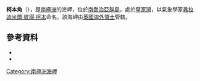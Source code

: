 {{coord|54|30|S|36|2|W|source:GNIS|display=title}}

'''柯本角'''（{{lang-en|Köppen Point}}），是[[南極洲|南極洲]]的海岬，位於[[南喬治亞群島|南喬治亞群島]]，處於[[皇家灣|皇家灣]]，以氣象學家[[弗拉迪米爾·彼得·柯本|弗拉迪米爾·彼得·柯本]]命名，該海岬由[[英國海外領土|英國海外領土]]管轄。

==參考資料==
*{{cite gnis | type = antarid | id = 8160| name = Köppen Point | accessdate = 2013-05-14}}
*{{usgs-gazetteer|id=8160|name=Köppen Point}}

{{Antarctica-geo-stub}}
[[Category:南極洲海岬|Category:南極洲海岬]]